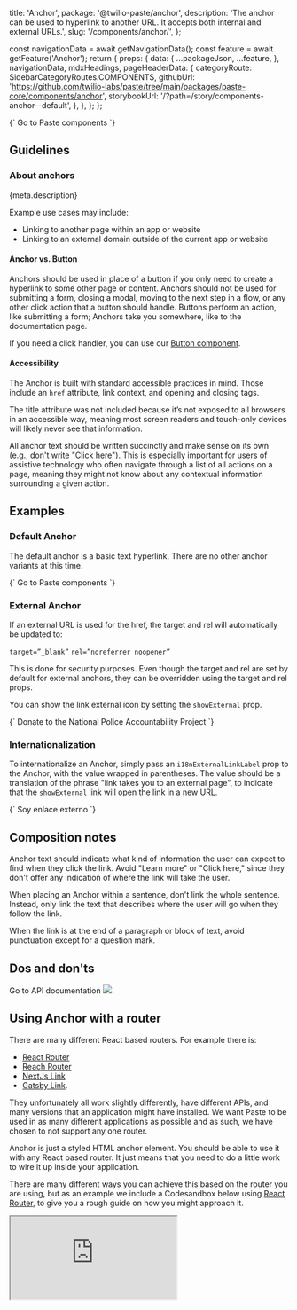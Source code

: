   title: 'Anchor',
  package: '@twilio-paste/anchor',
  description: 'The anchor can be used to hyperlink to another URL. It accepts both internal and external URLs.',
  slug: '/components/anchor/',
};



  const navigationData = await getNavigationData();
  const feature = await getFeature('Anchor');
  return {
    props: {
      data: {
        ...packageJson,
        ...feature,
      },
      navigationData,
      mdxHeadings,
      pageHeaderData: {
        categoryRoute: SidebarCategoryRoutes.COMPONENTS,
        githubUrl: 'https://github.com/twilio-labs/paste/tree/main/packages/paste-core/components/anchor',
        storybookUrl: '/?path=/story/components-anchor--default',
      },
    },
  };
};

<LivePreview scope={{Anchor}} language="jsx">
  {`<Anchor href="/components">
  Go to Paste components
</Anchor>`}
</LivePreview>

## Guidelines

### About anchors

<Paragraph>{meta.description}</Paragraph>

Example use cases may include:

- Linking to another page within an app or website
- Linking to an external domain outside of the current app or website

#### Anchor vs. Button

Anchors should be used in place of a button if you only need to create a hyperlink to some other page or content. Anchors should not be used for submitting a form, closing a modal, moving to the next step in a flow, or any other click action that a button should handle. Buttons perform an action, like submitting a form; Anchors take you somewhere, like to the documentation page.

If you need a click handler, you can use our [Button component](/components/button).

#### Accessibility

The Anchor is built with standard accessible practices in mind. Those include an `href` attribute, link context, and opening and closing tags.

The title attribute was not included because it’s not exposed to all browsers in an accessible way, meaning most screen readers and touch-only devices will likely never see that information.

All anchor text should be written succinctly and make sense on its own (e.g., [don't write "Click here"](/foundations/content/product-style-guide#be-inclusive-of-people-and-devices)). This is especially important for users of assistive technology who often navigate through a list of all actions on a page, meaning they might not know about any contextual information surrounding a given action.

## Examples

### Default Anchor

The default anchor is a basic text hyperlink. There are no other anchor variants at this time.

<LivePreview scope={{Anchor}} language="jsx">
  {`<Anchor href="/components">
  Go to Paste components
</Anchor>`}
</LivePreview>

### External Anchor

If an external URL is used for the href, the target and rel will automatically be updated to:

`target=”_blank”`
`rel=”noreferrer noopener”`

This is done for security purposes. Even though the target and rel are set by default for external anchors, they can be overridden using the target and rel props.

You can show the link external icon by setting the `showExternal` prop.

<LivePreview scope={{Anchor}} language="jsx">
  {`<Anchor href="https://www.nlg-npap.org/donate/" showExternal>
  Donate to the National Police Accountability Project
</Anchor>`}
</LivePreview>

### Internationalization

To internationalize an Anchor, simply pass an `i18nExternalLinkLabel` prop to the Anchor, with the value wrapped in parentheses. The value should be a translation of the phrase "link takes you to an external page", to indicate that the `showExternal` link will open the link in a new URL.

<LivePreview scope={{Anchor}} language="jsx">
  {`<Anchor href="https://www.nlg-npap.org/donate/" showExternal i18nExternalLinkLabel="(este enlace redirige a una página externa)">
Soy enlace externo
</Anchor>`}
</LivePreview>

## Composition notes

Anchor text should indicate what kind of information the user can expect to find when they click the link. Avoid "Learn more" or "Click here," since they don't offer any indication of where the link will take the user.

When placing an Anchor within a sentence, don't link the whole sentence. Instead, only link the text that describes where the user will go when they follow the link.

When the link is at the end of a paragraph or block of text, avoid punctuation except for a question mark.

## Dos and don'ts

<DoDont>
  <Do title="Do" body="Anchors should only be used to link to another page, app, or another website." center>
    <Anchor href="https://paste.twilio.design">Go to API documentation</Anchor>
  </Do>
  <Dont title="Don't" body="Don’t use an anchor where a button makes more sense, i.e., closing a modal.">
    <Image src={AnchorDont} fill />
  </Dont>
</DoDont>

## Using Anchor with a router

There are many different React based routers. For example there is:

- [React Router](https://reactrouter.com/en/main/start/tutorial)
- [Reach Router](https://reach.tech/router/)
- [NextJs Link](https://nextjs.org/docs/api-reference/next/link)
- [Gatsby Link](https://www.gatsbyjs.com/docs/reference/built-in-components/gatsby-link/).

They unfortunately all work slightly differently, have different APIs, and many versions that an application might have installed. We want Paste to be used in as many different applications as possible and as such, we have chosen to not support any one router.

Anchor is just a styled HTML anchor element. You should be able to use it with any React based router. It just means that you need to do a little work to wire it up inside your application.

There are many different ways you can achieve this based on the router you are using, but as an example we include a Codesandbox below using [React Router](https://reactrouter.com/en/main/start/tutorial), to give you a rough guide on how you might approach it.

<iframe
  src="https://codesandbox.io/embed/using-anchor-with-react-router-butmi?fontsize=14&hidenavigation=1&theme=dark"
  style={{width: '100%', height: '500px', border: 0, borderRadius: '4px', overflow: 'hidden'}}
  title="Using Anchor with React Router"
  allow="accelerometer; ambient-light-sensor; camera; encrypted-media; geolocation; gyroscope; hid; microphone; midi; payment; usb; vr; xr-spatial-tracking"
  sandbox="allow-forms allow-modals allow-popups allow-presentation allow-same-origin allow-scripts"
></iframe>
